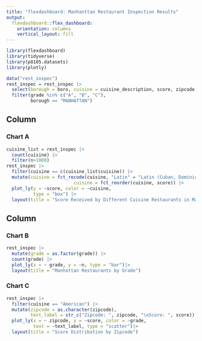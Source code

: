 ```yaml
---
title: "flexdashboard: Manhanttan Restaurant Inspection Results"
output: 
  flexdashboard::flex_dashboard:
    orientation: columns
    vertical_layout: fill
---
```


```r
library(flexdashboard)
library(tidyverse)
library(p8105.datasets)
library(plotly)

data("rest_inspec")
rest_inspec = rest_inspec |> 
  select(borough = boro, cuisine = cuisine_description, score, zipcode, grade) |> 
  filter(grade %in% c("A", "B", "C"),
         borough == "MANHATTAN")
```

Column {data-width=650}
-----------------------------------------------------------------------

### Chart A

```r
cuisine_list = rest_inspec |> 
  count(cuisine) |> 
  filter(n>1000)
rest_inspec |> 
  filter(cuisine == c(cuisine_list$cuisine)) |> 
  mutate(cuisine = fct_recode(cuisine, "Latin" = "Latin (Cuban, Dominican, Puerto Rican, South & Central American)"),
                         cuisine = fct_reorder(cuisine, score)) |>
  plot_ly(y = ~score, color = ~cuisine, 
          type = "box") |> 
  layout(title = "Score Received by Different Cuisine Restaurants in Manhattan")
```

Column {data-width=350}
-----------------------------------------------------------------------

### Chart B

```r
rest_inspec |> 
  mutate(grade = as.factor(grade)) |> 
  count(grade) |> 
  plot_ly(x = ~ grade, y = ~n, type = "bar")|> 
  layout(title = "Manhattan Restaurants by Grade")
```

### Chart C

```r
rest_inspec |> 
  filter(cuisine == "American") |> 
  mutate(zipcode = as.character(zipcode),
         text_label = str_c("Zipcode: ", zipcode, "\nScore: ", score)) |> 
  plot_ly(x = ~ zipcode, y = ~score, color = ~grade, 
          text = ~text_label, type = "scatter")|> 
  layout(title = "Score Distribution by Zipcode")
```

